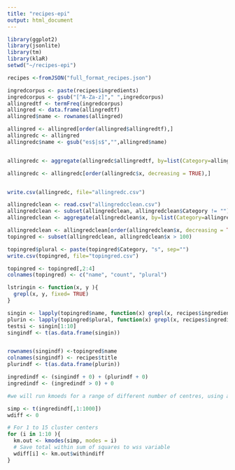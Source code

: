 ```yaml
---
title: "recipes-epi"
output: html_document
---
```


```r
library(ggplot2)
library(jsonlite)
library(tm)
library(klaR)
setwd("~/recipes-epi")

recipes <-fromJSON("full_format_recipes.json")

ingredcorpus <- paste(recipes$ingredients)
ingredcorpus <- gsub("[^A-Za-z]"," ",ingredcorpus)
allingredtf <- termFreq(ingredcorpus)
allingred <- data.frame(allingredtf)
allingred$name <- rownames(allingred)

allingred <- allingred[order(allingred$allingredtf),]
allingredc <- allingred
allingredc$name <- gsub("es$|s$","",allingred$name)


allingredc <- aggregate(allingredc$allingredtf, by=list(Category=allingredc$name), FUN=sum)

allingredc <- allingredc[order(allingredc$x, decreasing = TRUE),]


write.csv(allingredc, file="allingredc.csv")

allingredclean <- read.csv("allingredcclean.csv")
allingredclean <- subset(allingredclean, allingredclean$Category != "")
allingredclean <- aggregate(allingredclean$x, by=list(Category=allingredclean$Category), FUN=sum)

allingredclean <- allingredclean[order(allingredclean$x, decreasing = TRUE),]
topingred <- subset(allingredclean, allingredclean$x > 100)

topingred$plural <- paste(topingred$Category, "s", sep="")
write.csv(topingred, file="topingred.csv")

topingred <- topingred[,2:4]
colnames(topingred) <- c("name", "count", "plural")

lstringin <- function(x, y ){
  grepl(x, y, fixed= TRUE)
}
````



```r

singin <- lapply(topingred$name, function(x) grepl(x, recipes$ingredients, fixed=TRUE))
plurin <- lapply(topingred$plural, function(x) grepl(x, recipes$ingredients, fixed=TRUE))
testsi <- singin[1:10]
singindf <- t(as.data.frame(singin))


rownames(singindf) <-topingred$name
colnames(singindf) <- recipes$title
plurindf <- t(as.data.frame(plurin))

ingredindf <- (singindf + 0) + (plurindf + 0)
ingredindf <- (ingredindf > 0) + 0

#we will run kmoeds for a range of different number of centres, using a toy dataset, with just 1000 recipes

simp <- t(ingredindf[,1:1000])
wdiff <- 0

# For 1 to 15 cluster centers
for (i in 1:10 ){
  km.out <- kmodes(simp, modes = i)
  # Save total within sum of squares to wss variable
  wdiff[i] <- km.out$withindiff
}


````









```r


````